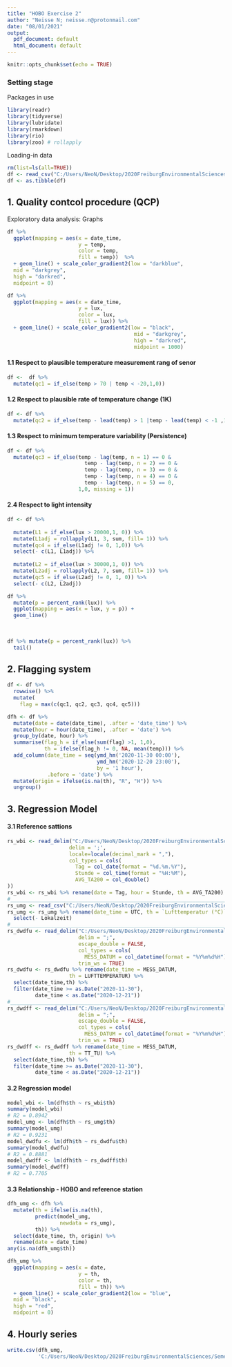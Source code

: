 ```yaml
---
title: "HOBO Exercise 2"
author: "Neisse N; neisse.n@protonmail.com"
date: "08/01/2021"
output:
  pdf_document: default
  html_document: default
---
```


```r
knitr::opts_chunk$set(echo = TRUE)
```

### Setting stage

Packages in use

```r
library(readr)
library(tidyverse)
library(lubridate)
library(rmarkdown)
library(rio)
library(zoo) # rollapply
```

Loading-in data

```r
rm(list=ls(all=TRUE))
df <- read_csv("C:/Users/NeoN/Desktop/2020FreiburgEnvironmentalSciences/Semester/Semester1/Data- Storage Collection & Managment/data/raw-data/10347371.csv")
df <- as.tibble(df)
```


## 1. Quality contcol procedure (QCP)

Exploratory data analysis: Graphs

```r
df %>% 
  ggplot(mapping = aes(x = date_time,
                       y = temp,
                       color = temp,
                       fill = temp))  %>% 
  + geom_line() + scale_color_gradient2(low = "darkblue",
  mid = "darkgrey",
  high = "darkred",
  midpoint = 0)

df %>% 
  ggplot(mapping = aes(x = date_time,
                       y = lux,
                       color = lux,
                       fill = lux)) %>% 
  + geom_line() + scale_color_gradient2(low = "black", 
                                         mid = "darkgrey",
                                         high = "darkred",
                                         midpoint = 1000)
```

#### 1.1 Respect to plausible temperature measurement rang of senor

```r
df <-  df %>%  
  mutate(qc1 = if_else(temp > 70 | temp < -20,1,0)) 
```

#### 1.2 Respect to plausible rate of temperature change (1K)

```r
df <- df %>% 
  mutate(qc2 = if_else(temp - lead(temp) > 1 |temp - lead(temp) < -1 ,1, 0))
```

#### 1.3 Respect to minimum temperature variability (Persistence)

```r
df <- df %>% 
  mutate(qc3 = if_else(temp - lag(temp, n = 1) == 0 &
                         temp - lag(temp, n = 2) == 0 &
                         temp - lag(temp, n = 3) == 0 &
                         temp - lag(temp, n = 4) == 0 &
                         temp - lag(temp, n = 5) == 0,
                       1,0, missing = 1))
```
#### 2.4 Respect to light intensity

```r
df <- df %>%
  
  mutate(L1 = if_else(lux > 20000,1, 0)) %>% 
  mutate(L1adj = rollapply(L1, 3, sum, fill= 1)) %>% 
  mutate(qc4 = if_else(L1adj != 0, 1,0)) %>% 
  select(- c(L1, L1adj)) %>% 
  
  mutate(L2 = if_else(lux > 30000,1, 0)) %>% 
  mutate(L2adj = rollapply(L2, 7, sum, fill= 1)) %>% 
  mutate(qc5 = if_else(L2adj != 0, 1, 0)) %>% 
  select(- c(L2, L2adj))
```



```r
df %>% 
  mutate(p = percent_rank(lux)) %>% 
  ggplot(mapping = aes(x = lux, y = p)) +
  geom_line()
  
  
  
df %>% mutate(p = percent_rank(lux)) %>% 
  tail()
```


## 2. Flagging system

```r
df <- df %>% 
  rowwise() %>% 
  mutate(
    flag = max(c(qc1, qc2, qc3, qc4, qc5)))
```

```r
dfh <- df %>%
  mutate(date = date(date_time), .after = 'date_time') %>% 
  mutate(hour = hour(date_time), .after = 'date') %>%
  group_by(date, hour) %>%
  summarise(flag_h = if_else(sum(flag) >1, 1,0), 
            th = ifelse(flag_h != 0, NA, mean(temp))) %>% 
  add_column(date_time = seq(ymd_hm('2020-11-30 00:00'),
                             ymd_hm('2020-12-20 23:00'),
                             by = '1 hour'), 
             .before = 'date') %>% 
  mutate(origin = ifelse(is.na(th), "R", "H")) %>% 
  ungroup()
```

## 3. Regression Model

#### 3.1 Reference sattions

```r
rs_wbi <- read_delim("C:/Users/NeoN/Desktop/2020FreiburgEnvironmentalSciences/Semester/Semester1/Data- Storage Collection & Managment/data/raw-data/reference stations/WBI Stunde_096.csv",
                    delim = ';',
                    locale=locale(decimal_mark = ","),
                    col_types = cols( 
                      Tag = col_date(format = "%d.%m.%Y"),
                      Stunde = col_time(format = "%H:%M"),
                      AVG_TA200 = col_double()
))
rs_wbi <- rs_wbi %>% rename(date = Tag, hour = Stunde, th = AVG_TA200)
#______________________________________________________________________________
rs_umg <- read_csv("C:/Users/NeoN/Desktop/2020FreiburgEnvironmentalSciences/Semester/Semester1/Data- Storage Collection & Managment/data/raw-data/reference stations/Freiburg_Garten_2020-11-30_2020-12-20.csv")
rs_umg <- rs_umg %>% rename(date_time = UTC, th = `Lufttemperatur (°C)`) %>% 
  select(- Lokalzeit)
#______________________________________________________________________________
rs_dwdfu <- read_delim("C:/Users/NeoN/Desktop/2020FreiburgEnvironmentalSciences/Semester/Semester1/Data- Storage Collection & Managment/data/raw-data/reference stations/produkt_air_temperature_13667_akt.txt", 
                       delim = ";",
                       escape_double = FALSE,
                       col_types = cols(
                         MESS_DATUM = col_datetime(format = "%Y%m%d%H")),
                       trim_ws = TRUE)
rs_dwdfu <- rs_dwdfu %>% rename(date_time = MESS_DATUM,
                    th = LUFTTEMPERATUR) %>%
  select(date_time,th) %>% 
  filter(date_time >= as.Date("2020-11-30"), 
         date_time < as.Date("2020-12-21"))
#______________________________________________________________________________
rs_dwdff <- read_delim("C:/Users/NeoN/Desktop/2020FreiburgEnvironmentalSciences/Semester/Semester1/Data- Storage Collection & Managment/data/raw-data/reference stations/produkt_tu_stunde_20190713_20210112_01443.txt",
                       delim = ";",
                       escape_double = FALSE,
                       col_types = cols(
                         MESS_DATUM = col_datetime(format = "%Y%m%d%H")),
                       trim_ws = TRUE)
rs_dwdff <- rs_dwdff %>% rename(date_time = MESS_DATUM,
                    th = TT_TU) %>%
  select(date_time,th) %>% 
  filter(date_time >= as.Date("2020-11-30"), 
         date_time < as.Date("2020-12-21"))
```

#### 3.2 Regression model

```r
model_wbi <- lm(dfh$th ~ rs_wbi$th)
summary(model_wbi)
# R2 = 0.8942
model_umg <- lm(dfh$th ~ rs_umg$th)
summary(model_umg)
# R2 = 0.9231
model_dwdfu <- lm(dfh$th ~ rs_dwdfu$th)
summary(model_dwdfu)
# R2 = 0.8881
model_dwdff <- lm(dfh$th ~ rs_dwdff$th)
summary(model_dwdff)
# R2 = 0.7705
```

#### 3.3 Relationship - HOBO and reference station

```r

dfh_umg <- dfh %>%  
  mutate(th = ifelse(is.na(th),
         predict(model_umg,
                 newdata = rs_umg),
         th)) %>%
  select(date_time, th, origin) %>% 
  rename(date = date_time)
any(is.na(dfh_umg$th))

```

```r

dfh_umg %>% 
  ggplot(mapping = aes(x = date,
                       y = th,
                       color = th,
                       fill = th)) %>% 
  + geom_line() + scale_color_gradient2(low = "blue",
  mid = "black",
  high = "red",
  midpoint = 0)
```


## 4. Hourly series


```r
write.csv(dfh_umg,
          'C:/Users/NeoN/Desktop/2020FreiburgEnvironmentalSciences/Semester/Semester1/Data- Storage Collection & Managment/data/10347371_TH.csv', row.names = FALSE , quote=F)
```


